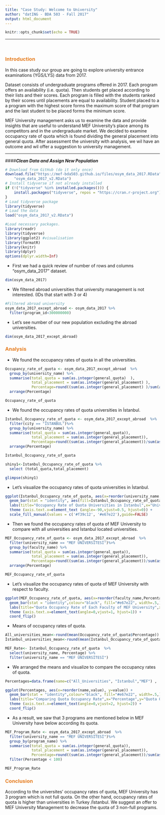 ```yaml
---
title: "Case Study: Welcome to University"
author: "datING - BDA 503 - Fall 2017"
output: html_document
---
```


```r
knitr::opts_chunk$set(echo = TRUE)
```
 
*************
<p></br></p>
### <span style="color:#e67e22">**Introduction**</span>

In this case study our group are going to explore university entrance examinations (YGS/LYS) data from 2017. 

Dataset consists of undergraduate programs offered in 2017. Each program offers an availability (i.e. quota). Then students get placed according to their lists and their scores. Each program is filled with the students ranked by their scores until placements are equal to availability. Student placed to a a program with the highest score forms the maximum score of that program and the last student to be placed forms the minimum score.

MEF University management asks us to examine the data and provide insights that are useful to understand MEF University’s place among its competitors and in the undergraduate market. We decided to examine occupancy rate of quota which is found dividing the general placement into general quota. After assessment the university with analysis, we wil have an outcome and wil offer a suggestion to university management.

*************

####***Clean Data and Assign New Population***

```r

# Download from GitHub (do it only once)
download.file("https://mef-bda503.github.io/files/osym_data_2017.RData", 
    "osym_data_2017_v2.RData")
# Install tidyverse if not already installed
if (!("tidyverse" %in% installed.packages())) {
    install.packages("tidyverse", repos = "https://cran.r-project.org")
}
# Load tidyverse package
library(tidyverse)
# Load the data
load("osym_data_2017_v2.RData")
``` 

```r
#Load necessary packages.
library(readr)
library(tidyverse) 
library(ggplot2) #visualisation
library(formatR)
library(knitr)
library(dplyr)
options(dplyr.width=Inf)
```


+ First we had a quick review of number of rows and columns "osym_data_2017" dataset.
```r
dim(osym_data_2017)
```

+ We filtered abroad universities that university management is not interested. (IDs that start with 3 or 4)
```r
#Filtered abroad university 
osym_data_2017_except_abroad <- osym_data_2017 %>% 
  filter(program_id<300000000)
```

+ Let's see number of our new population excluding the abroad universities.
```r
dim(osym_data_2017_except_abroad)
```

### <span style="color:#e67e22">**Analysis**</span>



+ We found the occupancy rates of quota in all the universities.
```r
Occupancy_rate_of_quota <- osym_data_2017_except_abroad  %>% 
  group_by(university_name) %>% 
  summarise(total_quota = sum(as.integer(general_quota)  ),
            total_placement = sum(as.integer(general_placement) ),
            Percentage=round((sum(as.integer(general_placement) )/sum(as.integer(general_quota) ))*100)) %>% 
  arrange(Percentage)

Occupancy_rate_of_quota
``` 

+ We found the occupancy rates of quota universities in İstanbul.
```r
Istanbul_Occupancy_rate_of_quota <- osym_data_2017_except_abroad  %>% 
  filter(city == "İSTANBUL")%>% 
  group_by(university_name) %>% 
  summarise(total_quota = sum(as.integer(general_quota)),
            total_placement = sum(as.integer(general_placement)),
            Percentage=round((sum(as.integer(general_placement))/sum(as.integer(general_quota)))*100)) %>% 
  arrange(Percentage)

Istanbul_Occupancy_rate_of_quota

shiny1<-Istanbul_Occupancy_rate_of_quota %>% 
  select (total_quota,total_placement)

glimpse(shiny1)
``` 

+ Let's visualize the occupancy rates of quota universities in İstanbul.
```r
ggplot(Istanbul_Occupancy_rate_of_quota, aes(x=reorder(university_name,Percentage), y=Percentage)) +
  geom_bar(stat = "identity", aes(fill=Istanbul_Occupancy_rate_of_quota$university_name=='MEF ÜNİVERSİTESİ')) +
  labs(title="Occupancy Rate of Quota Universities in Istanbul",x="University",y="Quota Occupancy Rate",fill="") +
  theme (axis.text.x=element_text (angle=-90,vjust=0.5, hjust=0)) +
  scale_fill_manual(values = c('#f39c12', '#e67e22'),guide=FALSE)
``` 

+ Then we found the occupancy rates of quota of MEF University to compare with all universities and İstanbul located universities.
```r
MEF_Occupancy_rate_of_quota <- osym_data_2017_except_abroad  %>% 
  filter(university_name == "MEF ÜNİVERSİTESİ")%>% 
  group_by(faculty_name) %>% 
  summarise(total_quota = sum(as.integer(general_quota)), 
            total_placement = sum(as.integer(general_placement)),
            Percentage=round((sum(as.integer(general_placement))/sum(as.integer(general_quota)))*100)) %>% 
  arrange(Percentage)

MEF_Occupancy_rate_of_quota
``` 

+ Let's visualize the occupancy rates of quota of MEF University with respect to faculty.
```r
ggplot(MEF_Occupancy_rate_of_quota, aes(x=reorder(faculty_name,Percentage),y=Percentage)) +
  geom_bar(stat = "identity",colour="black", fill="#e67e22", width=.5,) +
  labs(title="Quota Occupancy Rate of Each Faculty of MEF University",x="Faculty",y="Percentage",fill="") +
  theme (axis.text.x=element_text(angle=0,vjust=1, hjust=1)) +
  coord_flip()
``` 

+ Means of occupancy rates of quota.
```r
All_universities_mean<-round(mean(Occupancy_rate_of_quota$Percentage))
İstanbul_universities_mean<-round(mean(Istanbul_Occupancy_rate_of_quota$Percentage))

MEF_Rate<- Istanbul_Occupancy_rate_of_quota  %>% 
  select(university_name, Percentage) %>%
  filter(university_name == "MEF ÜNİVERSİTESİ")
```  

+ We arranged the means and visualize to compare the occupancy rates of quota.
```r
Percentages=data.frame(name=c("All_Universities", "Istanbul","MEF") ,  value=c(All_universities_mean,İstanbul_universities_mean,MEF_Rate$Percentage))

ggplot(Percentages, aes(x=reorder(name,value), y=value)) + 
  geom_bar(stat = "identity",colour="black", fill="#e67e22", width=.5,)+
  labs(title="Comparing Quota Occupancy Rate",x="Percentage",y="Quota Occupancy Rate",fill="") +
  theme (axis.text.x=element_text(angle=0,vjust=2, hjust=2)) +
  coord_flip()
```   

+ As a result, we saw that 3 programs are mentioned below in MEF University have below according its quota.
```r
MEF_Program_Rate <- osym_data_2017_except_abroad  %>% 
  filter(university_name == "MEF ÜNİVERSİTESİ")%>% 
  group_by(program_name) %>% 
  summarise(total_quota = sum(as.integer(general_quota)), 
            total_placement = sum(as.integer(general_placement)),
            Percentage=round((sum(as.integer(general_placement))/sum(as.integer(general_quota)))*100)) %>% 
  filter(Percentage < 100) 

MEF_Program_Rate
``` 

### <span style="color:#e67e22">**Conclusion**</span>

According to the universites' occupancy rates of quota, MEF University has 3 program which is not full quota. On the other hand, occupancy rates of quota is higher than universities in Turkey /İstanbul. We suggest an offer to MEF University Management to decrease the quota of 3 non-full programs.



